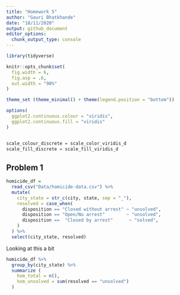 ```yaml
---
title: "Homework 5"
author: "Gauri Bhatkhande"
date: "18/11/2020"
output: github_document
editor_options: 
  chunk_output_type: console
---
```

```r
library(tidyverse)

knitr::opts_chunk$set(
  fig.width = 6,
  fig.asp = .6,
  out.width = "90%"
)

theme_set (theme_minimal() + theme(legend.position = "bottom"))

options(
  ggplot2.continuous.colour = "viridis",
  ggplot2.continuous.fill = "viridis"
)


scale_colour_discrete = scale_color_viridis_d
scale_fill_discrete = scale_fill_viridis_d

```


## Problem 1 

```r
homicide_df = 
  read_csv("Data/homicide-data.csv") %>%
  mutate(
    city_state = str_c(city, state, sep = "_"),
    resolved = case_when(
      disposition == "Closed without arrest" ~ "unsolved",
      disposition == "Open/No arrest"        ~ "unsolved",
      disposition ==  "Closed by arrest"      ~ "solved",
    )
  ) %>%
  select(city_state, resolved)
```

Looking at this a bit 

```r
homicide_df %>% 
  group_by(city_state) %>% 
  summarize (
    hom_total = n(),
    hom_unsolved = sum(resolved == "unsolved")
  )
```







